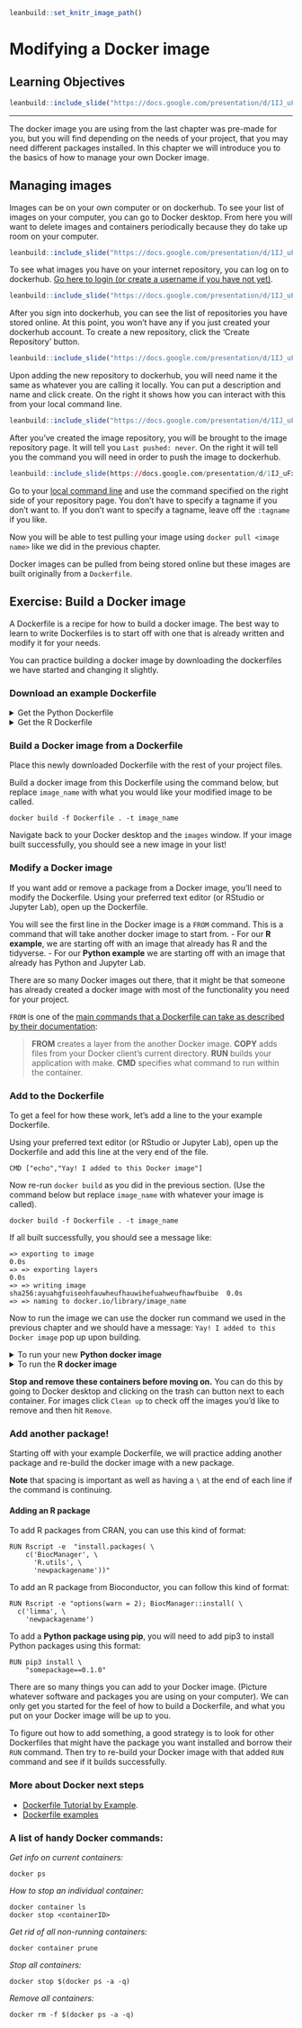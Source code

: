 
```r
leanbuild::set_knitr_image_path()
```

# Modifying a Docker image

## Learning Objectives

```r
leanbuild::include_slide("https://docs.google.com/presentation/d/1IJ_uFxJud7OdIAr6p8ZOzvYs-SGDqa7g4cUHtUld03I/edit#slide=id.gfbc11e6ab0_0_149")
```

***

The docker image you are using from the last chapter was pre-made for you, but you will find depending on the needs of your project, that you may need different packages installed. In this chapter we will introduce you to the basics of how to manage your own Docker image.

## Managing images

Images can be on your own computer or on dockerhub.
To see your list of images on your computer, you can go to Docker desktop. From here you will want to delete images and containers periodically because they do take up room on your computer.

```r
leanbuild::include_slide("https://docs.google.com/presentation/d/1IJ_uFxJud7OdIAr6p8ZOzvYs-SGDqa7g4cUHtUld03I/edit#slide=id.gfc8849fa4d_0_17")
```

To see what images you have on your internet repository, you can log on to dockerhub.
[Go here to login (or create a username if you have not yet)](https://hub.docker.com/).

```r
leanbuild::include_slide("https://docs.google.com/presentation/d/1IJ_uFxJud7OdIAr6p8ZOzvYs-SGDqa7g4cUHtUld03I/edit#slide=id.gfc8849fa4d_0_38")
```

After you sign into dockerhub, you can see the list of repositories you have stored online. At this point, you won’t have any if you just created your dockerhub account. To create a new repository, click the ‘Create Repository’ button.

```r
leanbuild::include_slide("https://docs.google.com/presentation/d/1IJ_uFxJud7OdIAr6p8ZOzvYs-SGDqa7g4cUHtUld03I/edit#slide=id.gfc8849fa4d_0_10")
```

Upon adding the new repository to dockerhub, you will need name it the same as whatever you are calling it locally. You can put a description and name and click create. On the right it shows how you can interact with this from your local command line.

```r
leanbuild::include_slide("https://docs.google.com/presentation/d/1IJ_uFxJud7OdIAr6p8ZOzvYs-SGDqa7g4cUHtUld03I/edit#slide=id.gfc8849fa4d_0_48")
```

After you've created the image repository, you will be brought to the image repository page.
It will tell you `Last pushed: never`. On the right it will tell you the command you will need in order to push the image to dockerhub.

```r
leanbuild::include_slide(https://docs.google.com/presentation/d/1IJ_uFxJud7OdIAr6p8ZOzvYs-SGDqa7g4cUHtUld03I/edit#slide=id.gfc8849fa4d_0_56")
```

Go to your [local command line]((https://towardsdatascience.com/a-quick-guide-to-using-command-line-terminal-96815b97b955)) and use the command specified on the right side of your repository page. You don't have to specify a tagname if you don't want to.  If you don't want to specify a tagname, leave off the `:tagname` if you like.

Now you will be able to test pulling your image using `docker pull <image name>` like we did in the previous chapter.

Docker images can be pulled from being stored online but these images are built originally from a `Dockerfile`.

## Exercise: Build a Docker image

A Dockerfile is a recipe for how to build a docker image. The best way to learn to write Dockerfiles is to start off with one that is already written and modify it for your needs.

You can practice building a docker image by downloading the dockerfiles we have started and changing it slightly.

### Download an example Dockerfile

<details> <summary> Get the Python Dockerfile </summary>

Download the example Dockerfile for Python analyses.

```
wget https://raw.githubusercontent.com/jhudsl/Adv_Reproducibility_in_Cancer_Informatics/main/resources/python-docker/Dockerfile
```
If you get a message like `command not found` that means you will need to install [`wget`](https://www.jcchouinard.com/wget/).

Altervatively, you can navigate to the [Dockerfile's page on GitHub](https://raw.githubusercontent.com/jhudsl/Adv_Reproducibility_in_Cancer_Informatics/main/resources/python-docker/Dockerfile) and use `File` > `Save as` but do not add any suffix to the end of the file (no `.txt` or anything). Just save it as `Dockerfile`.

</details>

<details> <summary> Get the R Dockerfile </summary>

Download the example Dockerfile for R analyses.

```
wget https://raw.githubusercontent.com/jhudsl/Adv_Reproducibility_in_Cancer_Informatics/main/resources/r-docker/Dockerfile
```
If you get a message like `command not found` that means you will need to install [`wget`](https://www.jcchouinard.com/wget/).

Altervatively, you can navigate to the [Dockerfile's page on GitHub](https://raw.githubusercontent.com/jhudsl/Adv_Reproducibility_in_Cancer_Informatics/main/resources/r-docker/Dockerfile) and use `File` > `Save as` but do not add any suffix to the end of the file (no `.txt` or anything). Just save it as `Dockerfile`.

</details>

### Build a Docker image from a Dockerfile

Place this newly downloaded Dockerfile with the rest of your project files.

Build a docker image from this Dockerfile using the command below, but replace `image_name` with what you would like your modified image to be called.   

```
docker build -f Dockerfile . -t image_name
```

Navigate back to your Docker desktop and the `images` window. If your image built successfully, you should see a new image in your list!

### Modify a Docker image

If you want add or remove a package from a Docker image, you'll need to modify the Dockerfile.
Using your preferred text editor (or RStudio or Jupyter Lab), open up the Dockerfile.

You will see the first line in the Docker image is a `FROM` command. This is a command that will take another docker image to start from.
- For our **R example**, we are starting off with an image that already has R and the tidyverse. - For our **Python example** we are starting off with an image that already has Python and Jupyter Lab.

There are so many Docker images out there, that it might be that someone has already created a docker image with most of the functionality you need for your project.

`FROM` is one of the [main commands that a Dockerfile can take as described by their documentation](https://docs.docker.com/develop/develop-images/dockerfile_best-practices/):

> **FROM** creates a layer from the another Docker image.
> **COPY** adds files from your Docker client’s current directory.
> **RUN** builds your application with make.
> **CMD** specifies what command to run within the container.

### Add to the Dockerfile

To get a feel for how these work, let's add a line to the your example Dockerfile.

Using your preferred text editor (or RStudio or Jupyter Lab), open up the Dockerfile and add this line at the very end of the file.

```
CMD ["echo","Yay! I added to this Docker image"]
```

Now re-run `docker build` as you did in the previous section. (Use the command below but replace `image_name` with whatever your image is called).

```
docker build -f Dockerfile . -t image_name
```

If all built successfully, you should see a message like:
```
=> exporting to image                                                     0.0s
=> => exporting layers                                                    0.0s
=> => writing image sha256:ayuahgfuiseohfauwheufhauwihefuahweufhawfbuibe  0.0s
=> => naming to docker.io/library/image_name
```

Now to run the image we can use the docker run command we used in the previous chapter and we should have a message: `Yay! I added to this Docker image` pop up upon building.

<details> <summary> To run your new **Python docker image** </summary>
But replace `image_name` with whatever you have called your image.
```
docker run --rm -v $PWD:/home/jovyan/work -e JUPYTER_ENABLE_LAB=yes -p 8787:8787 image_name
```
</details>

<details> <summary> To run the **R docker image** </summary>
But replace `image_name` with whatever you have called your image.
```
docker run --rm -v $PWD:/home/rstudio -e PASSWORD=password -p 8787:8787 image_name
```
</details>

**Stop and remove these containers before moving on.** You can do this by going to Docker desktop and clicking on the trash can button next to each container. For images click `Clean up` to check off the images you'd like to remove and then hit `Remove`.

### Add another package!

Starting off with your example Dockerfile, we will practice adding another package and re-build the docker image with a new package.

**Note** that spacing is important as well as having a `\` at the end of each line if the command is continuing.

#### Adding an R package  

To add R packages from CRAN, you can use this kind of format:
```
RUN Rscript -e  "install.packages( \
    c('BiocManager', \
      'R.utils', \
      'newpackagename'))"
```

To add an R package from Bioconductor, you can follow this kind of format:

```
RUN Rscript -e "options(warn = 2); BiocManager::install( \
  c('limma', \
    'newpackagename')

```

To add a **Python package using pip**, you will need to add pip3 to install Python packages using this format:
```  
RUN pip3 install \
    "somepackage==0.1.0"
```

There are so many things you can add to your Docker image. (Picture whatever software and packages you are using on your computer). We can only get you started for the feel of how to build a Dockerfile, and what you put on your Docker image will be up to you.

To figure out how to add something, a good strategy is to look for other Dockerfiles that might have the package you want installed and borrow their `RUN` command. Then try to re-build your Docker image with that added `RUN` command and see if it builds successfully.

### More about Docker next steps

- [Dockerfile Tutorial by Example](https://takacsmark.com/dockerfile-tutorial-by-example-dockerfile-best-practices-2018/#lets-create-your-first-image).
- [Dockerfile examples](https://linuxtechlab.com/learn-create-dockerfile-example/)

### A list of handy Docker commands:

_Get info on current containers:_  
```
docker ps
```

_How to stop an individual container:_  
```
docker container ls
docker stop <containerID>
```
_Get rid of all non-running containers:_  
```
docker container prune
```
_Stop all containers:_  
```
docker stop $(docker ps -a -q)
```
_Remove all containers:_  
```
docker rm -f $(docker ps -a -q)
```
